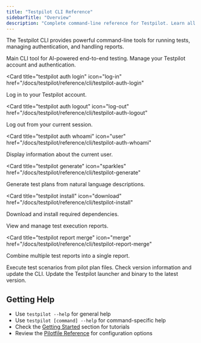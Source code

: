 ```yaml
---
title: "Testpilot CLI Reference"
sidebarTitle: "Overview"
description: "Complete command-line reference for Testpilot. Learn all CLI commands, options, and flags for running and managing tests."
---
```


The Testpilot CLI provides powerful command-line tools for running tests, managing authentication,
and handling reports.

<CardGroup cols={2}>
<Card title="testpilot" icon="terminal" href="/docs/testpilot/reference/cli/testpilot">
  Main CLI tool for AI-powered end-to-end testing.
</Card>

<Card title="testpilot auth" icon="key" href="/docs/testpilot/reference/cli/testpilot-auth">
  Manage your Testpilot account and authentication.
</Card>

<Card
  title="testpilot auth login"
  icon="log-in"
  href="/docs/testpilot/reference/cli/testpilot-auth-login"
>
  Log in to your Testpilot account.
</Card>

<Card
  title="testpilot auth logout"
  icon="log-out"
  href="/docs/testpilot/reference/cli/testpilot-auth-logout"
>
  Log out from your current session.
</Card>

<Card
  title="testpilot auth whoami"
  icon="user"
  href="/docs/testpilot/reference/cli/testpilot-auth-whoami"
>
  Display information about the current user.
</Card>

<Card
  title="testpilot generate"
  icon="sparkles"
  href="/docs/testpilot/reference/cli/testpilot-generate"
>
  Generate test plans from natural language descriptions.
</Card>

<Card
  title="testpilot install"
  icon="download"
  href="/docs/testpilot/reference/cli/testpilot-install"
>
  Download and install required dependencies.
</Card>

<Card title="testpilot report" icon="chart" href="/docs/testpilot/reference/cli/testpilot-report">
  View and manage test execution reports.
</Card>

<Card
  title="testpilot report merge"
  icon="merge"
  href="/docs/testpilot/reference/cli/testpilot-report-merge"
>
  Combine multiple test reports into a single report.
</Card>

<Card title="testpilot test" icon="play" href="/docs/testpilot/reference/cli/testpilot-test">
  Execute test scenarios from pilot plan files.
</Card>

<Card title="testpilot version" icon="tag" href="/docs/testpilot/reference/cli/testpilot-version">
  Check version information and update the CLI.
</Card>

<Card title="testpilot version update" icon="refresh-cw" href="/docs/testpilot/reference/cli/testpilot-version-update">
  Update the Testpilot launcher and binary to the latest version.
</Card>
</CardGroup>

## Getting Help

- Use `testpilot --help` for general help
- Use `testpilot [command] --help` for command-specific help
- Check the [Getting Started](/docs/testpilot/getting-started/) section for tutorials
- Review the [Pilotfile Reference](/docs/testpilot/pilotfile-reference) for configuration
  options
